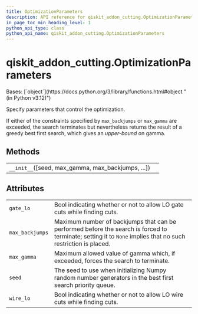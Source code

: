 ```yaml
---
title: OptimizationParameters
description: API reference for qiskit_addon_cutting.OptimizationParameters
in_page_toc_min_heading_level: 1
python_api_type: class
python_api_name: qiskit_addon_cutting.OptimizationParameters
---
```


<span id="qiskit-addon-cutting-optimizationparameters" />

# qiskit\_addon\_cutting.OptimizationParameters

<Class id="qiskit_addon_cutting.OptimizationParameters" isDedicatedPage={true} github="https://github.com/Qiskit/qiskit-addon-cutting/tree/stable/0.9/qiskit_addon_cutting/automated_cut_finding.py" signature="OptimizationParameters(seed=None, max_gamma=1024, max_backjumps=10000, gate_lo=True, wire_lo=True)" modifiers="class">
  Bases: [`object`](https://docs.python.org/3/library/functions.html#object "(in Python v3.12)")

  Specify parameters that control the optimization.

  If either of the constraints specified by `max_backjumps` or `max_gamma` are exceeded, the search terminates but nevertheless returns the result of a greedy best first search, which gives an *upper-bound* on gamma.

  ## Methods

  |                                                      |   |
  | ---------------------------------------------------- | - |
  | `__init__`(\[seed, max\_gamma, max\_backjumps, ...]) |   |

  ## Attributes

  |                 |                                                                                                                                                              |
  | --------------- | ------------------------------------------------------------------------------------------------------------------------------------------------------------ |
  | `gate_lo`       | Bool indicating whether or not to allow LO gate cuts while finding cuts.                                                                                     |
  | `max_backjumps` | Maximum number of backjumps that can be performed before the search is forced to terminate; setting it to `None` implies that no such restriction is placed. |
  | `max_gamma`     | Maximum allowed value of gamma which, if exceeded, forces the search to terminate.                                                                           |
  | `seed`          | The seed to use when initializing Numpy random number generators in the best first search priority queue.                                                    |
  | `wire_lo`       | Bool indicating whether or not to allow LO wire cuts while finding cuts.                                                                                     |
</Class>

